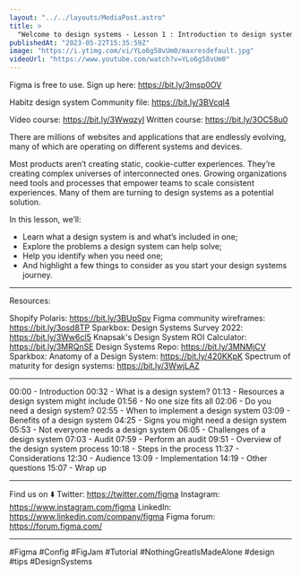 ```yaml
---
layout: "../../layouts/MediaPost.astro"
title: >
  "Welcome to design systems - Lesson 1 : Introduction to design systems"
publishedAt: "2023-05-22T15:35:59Z"
image: "https://i.ytimg.com/vi/YLo6g58vUm0/maxresdefault.jpg"
videoUrl: "https://www.youtube.com/watch?v=YLo6g58vUm0"
---
```


Figma is free to use. Sign up here: https://bit.ly/3msp0OV

Habitz design system Community file: https://bit.ly/3BVcql4

Video course: https://bit.ly/3WwqzyI
Written course: https://bit.ly/3OC58u0

There are millions of websites and applications that are endlessly evolving, many of which are operating on different systems and devices.

Most products aren’t creating static, cookie-cutter experiences. They’re creating complex universes of interconnected ones. Growing organizations need tools and processes that empower teams to scale consistent experiences. Many of them are turning to design systems as a potential solution.

In this lesson, we’ll:

- Learn what a design system is and what’s included in one;
- Explore the problems a design system can help solve;
- Help you identify when you need one;
- And highlight a few things to consider as you start your design systems journey.

---

Resources:

Shopify Polaris: https://bit.ly/3BUpSpv
Figma community wireframes: https://bit.ly/3osd8TP
Sparkbox: Design Systems Survey 2022: https://bit.ly/3Ww6cl5
Knapsak's Design System ROI Calculator: https://bit.ly/3MRQnSE
Design Systems Repo: https://bit.ly/3MNMjCV
Sparkbox: Anatomy of a Design System: https://bit.ly/420KKpK
Spectrum of maturity for design systems: https://bit.ly/3WwjLAZ

---

00:00 - Introduction
00:32 - What is a design system?
01:13 - Resources a design system might include
01:56 - No one size fits all
02:06 - Do you need a design system?
02:55 - When to implement a design system
03:09 - Benefits of a design system
04:25 - Signs you might need a design system
05:53 - Not everyone needs a design system
06:05 - Challenges of a design system
07:03 - Audit
07:59 - Perform an audit
09:51 - Overview of the design system process
10:18 - Steps in the process
11:37 - Considerations
12:30 - Audience
13:09 - Implementation
14:19 - Other questions
15:07 - Wrap up

---

Find us on ⬇️
Twitter: https://twitter.com/figma
Instagram: https://www.instagram.com/figma
LinkedIn: https://www.linkedin.com/company/figma
Figma forum: https://forum.figma.com/

---

#Figma #Config #FigJam #Tutorial #NothingGreatIsMadeAlone #design #tips #DesignSystems
